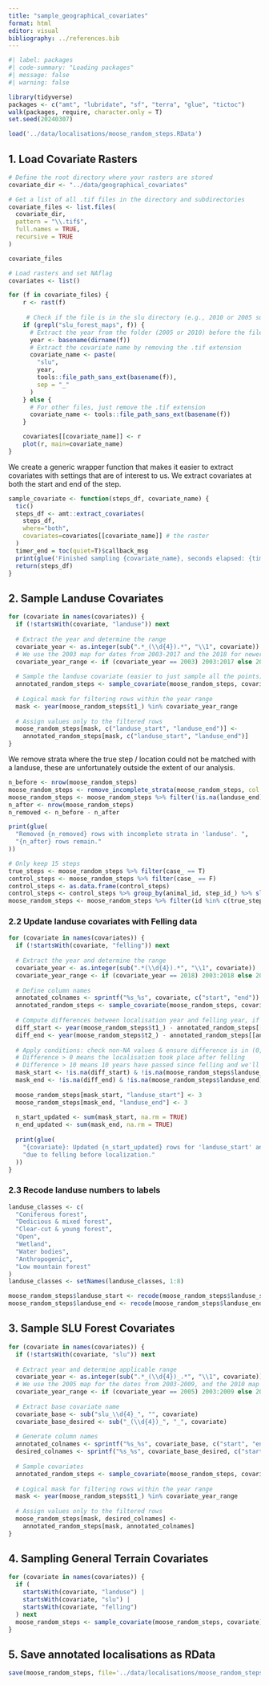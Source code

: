 ```yaml
---
title: "sample_geographical_covariates"
format: html
editor: visual
bibliography: ../references.bib
---
```


```r
#| label: packages
#| code-summary: "Loading packages"
#| message: false
#| warning: false

library(tidyverse)
packages <- c("amt", "lubridate", "sf", "terra", "glue", "tictoc")
walk(packages, require, character.only = T)
set.seed(20240307)
```

```r
load('../data/localisations/moose_random_steps.RData')
```

## 1. Load Covariate Rasters

```r
# Define the root directory where your rasters are stored
covariate_dir <- "../data/geographical_covariates"

# Get a list of all .tif files in the directory and subdirectories
covariate_files <- list.files(
  covariate_dir, 
  pattern = "\\.tif$", 
  full.names = TRUE, 
  recursive = TRUE
)

covariate_files
```

```r
# Load rasters and set NAflag
covariates <- list()

for (f in covariate_files) {
    r <- rast(f)
    
     # Check if the file is in the slu directory (e.g., 2010 or 2005 subdirectory)
    if (grepl("slu_forest_maps", f)) {
      # Extract the year from the folder (2005 or 2010) before the filename
      year <- basename(dirname(f))
      # Extract the covariate name by removing the .tif extension
      covariate_name <- paste(
        "slu", 
        year,
        tools::file_path_sans_ext(basename(f)), 
        sep = "_"
      )
    } else {
      # For other files, just remove the .tif extension
      covariate_name <- tools::file_path_sans_ext(basename(f))
    }

    covariates[[covariate_name]] <- r
    plot(r, main=covariate_name)
}
```

We create a generic wrapper function that makes it easier to extract covariates with settings that are of interest to us. We extract covariates at both the start and end of the step.

```r
sample_covariate <- function(steps_df, covariate_name) {
  tic()
  steps_df <- amt::extract_covariates(
    steps_df, 
    where="both",
    covariates=covariates[[covariate_name]] # the raster
  )
  timer_end = toc(quiet=T)$callback_msg
  print(glue('Finished sampling {covariate_name}, seconds elapsed: {timer_end}'))
  return(steps_df)
}
```

## 2. Sample Landuse Covariates

```r
for (covariate in names(covariates)) {
  if (!startsWith(covariate, "landuse")) next
  
  # Extract the year and determine the range
  covariate_year <- as.integer(sub(".*_(\\d{4}).*", "\\1", covariate))
  # We use the 2003 map for dates from 2003-2017 and the 2018 for newer dates
  covariate_year_range <- if (covariate_year == 2003) 2003:2017 else 2018:2024
  
  # Sample the landuse covariate (easier to just sample all the points)
  annotated_random_steps <- sample_covariate(moose_random_steps, covariate)
  
  # Logical mask for filtering rows within the year range
  mask <- year(moose_random_steps$t1_) %in% covariate_year_range
  
  # Assign values only to the filtered rows
  moose_random_steps[mask, c("landuse_start", "landuse_end")] <- 
    annotated_random_steps[mask, c("landuse_start", "landuse_end")]
}
```

We remove strata where the true step / location could not be matched with a landuse, these are unfortunately outside the extent of our analysis.

```r
n_before <- nrow(moose_random_steps)
moose_random_steps <- remove_incomplete_strata(moose_random_steps, col = "landuse_start")
moose_random_steps <- moose_random_steps %>% filter(!is.na(landuse_end))
n_after <- nrow(moose_random_steps)
n_removed <- n_before - n_after

print(glue(
  "Removed {n_removed} rows with incomplete strata in 'landuse'. ",
  "{n_after} rows remain."
))
```

```r
# Only keep 15 steps
true_steps <- moose_random_steps %>% filter(case_ == T)
control_steps <- moose_random_steps %>% filter(case_ == F)
control_steps <- as.data.frame(control_steps)
control_steps <- control_steps %>% group_by(animal_id, step_id_) %>% slice_sample(n=15)
moose_random_steps <- moose_random_steps %>% filter(id %in% c(true_steps$id, control_steps$id))
```

### 2.2 Update landuse covariates with Felling data

```r
for (covariate in names(covariates)) {
  if (!startsWith(covariate, "felling")) next
  
  # Extract the year and determine the range
  covariate_year <- as.integer(sub(".*(\\d{4}).*", "\\1", covariate))
  covariate_year_range <- if (covariate_year == 2018) 2003:2018 else 2019:2024
  
  # Define column names
  annotated_colnames <- sprintf("%s_%s", covariate, c("start", "end"))
  annotated_random_steps <- sample_covariate(moose_random_steps, covariate)
  
  # Compute differences between localisation year and felling year, if both are available
  diff_start <- year(moose_random_steps$t1_) - annotated_random_steps[[annotated_colnames[1]]]
  diff_end <- year(moose_random_steps$t2_) - annotated_random_steps[[annotated_colnames[2]]]
  
  # Apply conditions: check non-NA values & ensure difference is in (0,10]
  # Difference > 0 means the localisation took place after felling
  # Difference > 10 means 10 years have passed since felling and we'll no longer consider it a clear-cut forest
  mask_start <- !is.na(diff_start) & !is.na(moose_random_steps$landuse_start) & diff_start > 0 & diff_start <= 10
  mask_end <- !is.na(diff_end) & !is.na(moose_random_steps$landuse_end) & diff_end > 0 & diff_end <= 10
  
  moose_random_steps[mask_start, "landuse_start"] <- 3
  moose_random_steps[mask_end, "landuse_end"] <- 3
  
  n_start_updated <- sum(mask_start, na.rm = TRUE)
  n_end_updated <- sum(mask_end, na.rm = TRUE)
  
  print(glue(
    "{covariate}: Updated {n_start_updated} rows for 'landuse_start' and {n_end_updated} rows for 'landuse_end' ",
    "due to felling before localization."
  ))
}
```

### 2.3 Recode landuse numbers to labels

```r
landuse_classes <- c(
  "Coniferous forest",
  "Dedicious & mixed forest",
  "Clear-cut & young forest",
  "Open",
  "Wetland",
  "Water bodies",
  "Anthropogenic",
  "Low mountain forest"
)
landuse_classes <- setNames(landuse_classes, 1:8)

moose_random_steps$landuse_start <- recode(moose_random_steps$landuse_start, !!!landuse_classes)
moose_random_steps$landuse_end <- recode(moose_random_steps$landuse_end, !!!landuse_classes)
```

## 3. Sample SLU Forest Covariates

```r
for (covariate in names(covariates)) {
  if (!startsWith(covariate, "slu")) next
  
  # Extract year and determine applicable range
  covariate_year <- as.integer(sub(".*_(\\d{4})_.*", "\\1", covariate))
  # We use the 2005 map for the dates from 2003-2009, and the 2010 map for newer dates
  covariate_year_range <- if (covariate_year == 2005) 2003:2009 else 2010:2024
  
  # Extract base covariate name
  covariate_base <- sub("slu_\\d{4}_", "", covariate)
  covariate_base_desired <- sub("_(\\d{4})_", "_", covariate)
  
  # Generate column names
  annotated_colnames <- sprintf("%s_%s", covariate_base, c("start", "end"))
  desired_colnames <- sprintf("%s_%s", covariate_base_desired, c("start", "end"))
  
  # Sample covariates
  annotated_random_steps <- sample_covariate(moose_random_steps, covariate)
  
  # Logical mask for filtering rows within the year range
  mask <- year(moose_random_steps$t1_) %in% covariate_year_range
  
  # Assign values only to the filtered rows
  moose_random_steps[mask, desired_colnames] <- 
    annotated_random_steps[mask, annotated_colnames]
}
```

## 4. Sampling General Terrain Covariates

```r
for (covariate in names(covariates)) {
  if (
    startsWith(covariate, "landuse") | 
    startsWith(covariate, "slu") | 
    startsWith(covariate, "felling")
  ) next
  moose_random_steps <- sample_covariate(moose_random_steps, covariate)
}
```

## 5. Save annotated localisations as RData

```r
save(moose_random_steps, file='../data/localisations/moose_random_steps.RData')
```
